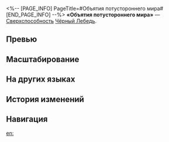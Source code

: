 <%-- [PAGE_INFO]
PageTitle=#Объятия потустороннего мира#
[END_PAGE_INFO] --%>
{{Навык Инфобокс
|Название         = Объятия потустороннего мира
|Изображение      = Навык Объятия потустороннего мира.png
|Персонаж         = Чёрный Лебедь
|Тип              = Сверхспособность
|Тэг              = Групповая атака
|УронСтойк        = 20
|ЭнергияГен       = 5
|Энергия          = 120
|Длительность     = 
|Описание         = Накладывает статус Прозрение на всех противников на 2 хода.<br />Получаемый противником со статусом Прозрение в свой ход урон повышается на {{Цвет|Выделенный|15%—27%}}, а имеющийся у него статус {{Доп эффект|Аркан}} также считается статусами Выветривание, Кровотечение, Горение и Шок. К тому же, когда статус {{Доп эффект|Аркан}} в начале каждого хода наносит урон, количество его уровней не сбрасывается. Эффект сохранения количества уровней статуса {{Доп эффект|Аркан}} может сработать только 1 раз за время действия статуса Прозрение. Повторное наложение этого статуса сбрасывает количество срабатываний этого эффекта.<br />Умение также наносит всем противникам ветряной урон, равный {{Цвет|Выделенный|72%—129,6%}} от силы атаки Чёрного Лебедя.
|Свойство1        = 
|Масштабирование1 = 
}}
'''«Объятия потустороннего мира»''' — [[Сверхспособность]] [[Чёрный Лебедь]].

==Превью==
{{Превью
|Файл = Объятия потустороннего мира Превью
}}

==Масштабирование==
{{Масштабирование навыка|тип=Сверхспособность
|72%;76.8%;81.6%;86.4%;91.2%;96%;102%;108%;114%;120%;124.8%;129.6%;134.4%;139.2%;144%
|15%;16%;17%;18%;19%;20%;21.25%;22.5%;23.75%;25%;26%;27%;28%;29%;30%
}}

==На других языках==
{{На других языках
|en   = Bliss of Otherworld's Embrace
|zhs  = 沉醉于彼界的臂湾
|zht  = 沉醉於彼界的臂灣
|ja   = {{Rubi|彼方|かなた}}の{{Rubi|抱擁|ほうよう}}に{{Rubi|酔|よ}}いしれて
|ko   = 저편의 품에 취해
|es   = Regocijo en el abrazo de otro mundo
|fr   = Bénédiction de l'étreinte de l'au-delà
|ru   = Объятия потустороннего мира
|th   = Bliss of Otherworld's Embrace
|vi   = Trầm Luân Trong Vòng Tay
|de   = Schwelgend in den Armen der Anderwelt
|id   = Bliss of Otherworld's Embrace
|pt   = Bênção do Abraço de Outro Mundo
}}

==История изменений==
{{История изменений|3.5}}

==Навигация==
{{Навык Навбокс|Чёрный Лебедь}}

[[en:]]